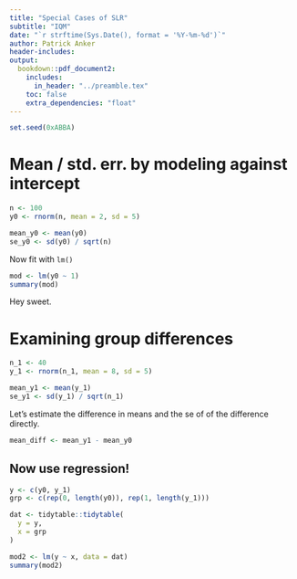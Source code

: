 ```yaml
---
title: "Special Cases of SLR"
subtitle: "IQM"
date: "`r strftime(Sys.Date(), format = '%Y-%m-%d')`"
author: Patrick Anker
header-includes:
output: 
  bookdown::pdf_document2:
    includes:
      in_header: "../preamble.tex"
    toc: false
    extra_dependencies: "float"
---
```


```r
set.seed(0xABBA)
```

# Mean / std. err. by modeling against intercept

```r
n <- 100
y0 <- rnorm(n, mean = 2, sd = 5)
```

```r
mean_y0 <- mean(y0)
se_y0 <- sd(y0) / sqrt(n)
```

Now fit with `lm()`

```r
mod <- lm(y0 ~ 1)
summary(mod)
```

Hey sweet.

# Examining group differences

```r
n_1 <- 40
y_1 <- rnorm(n_1, mean = 8, sd = 5)

mean_y1 <- mean(y_1)
se_y1 <- sd(y_1) / sqrt(n_1)
```

Let's estimate the difference in means and the se of of the difference directly.

```r
mean_diff <- mean_y1 - mean_y0
```

## Now use regression!

```r
y <- c(y0, y_1)
grp <- c(rep(0, length(y0)), rep(1, length(y_1)))

dat <- tidytable::tidytable(
  y = y,
  x = grp
)
```

```r
mod2 <- lm(y ~ x, data = dat)
summary(mod2)
```


